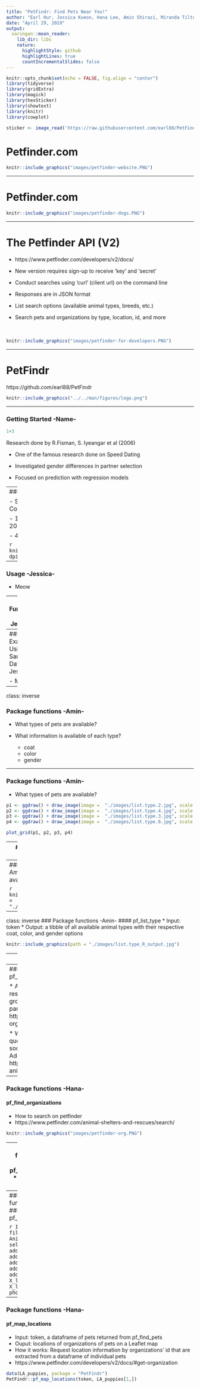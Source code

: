 ```yaml
---
title: "PetFindr: Find Pets Near You!"
author: "Earl Hur, Jessica Kueon, Hana Lee, Amin Shirazi, Miranda Tilton"
date: "April 29, 2019"
output:
  xaringan::moon_reader:
    lib_dir: libs
    nature:
      highlightStyle: github
      highlightLines: true
      countIncrementalSlides: false
---
```


```r
knitr::opts_chunk$set(echo = FALSE, fig.align = "center")
library(tidyverse)
library(gridExtra)
library(magick)
library(hexSticker)
library(showtext)
library(knitr)
library(cowplot)

```



```r
sticker <- image_read('https://raw.githubusercontent.com/earl88/PetFindr/master/man/figures/logo.png')
```

# Petfinder.com 

```r
knitr::include_graphics("images/petfinder-website.PNG")
```

---

# Petfinder.com 

```r
knitr::include_graphics("images/petfinder-dogs.PNG")
```

---

# The Petfinder API (V2)

* https://www.petfinder.com/developers/v2/docs/

* New version requires sign-up to receive 'key' and 'secret'

* Conduct searches using 'curl' (client url) on the command line

* Responses are in JSON format

* List search options (available animal types, breeds, etc.)

* Search pets and organizations by type, location, id, and more <br/><br/><br/>

```r
knitr::include_graphics("images/petfinder-for-developers.PNG")
```

---

# PetFindr

https://github.com/earl88/PetFindr

```r
knitr::include_graphics("../../man/figures/logo.png")
```


---

### Getting Started  -Name-



```r
1+3
```

Research done by R.Fisman, S. Iyeangar et al (2006)

- One of the famous research done on Speed Dating

- Investigated gender differences in partner selection

- Focused on prediction with regression models


---
### Authentication  -Jessica-



- Subjects: Graduate students at Columbia University 

- 14 Speed dating sessions from 2002 - 2004 

- 4 minute interaction

```r


knitr::include_graphics("table.jpg", dpi = 50)
```

---

### Usage  -Jessica-



- Meow

---
### Functions  -Jessica-


- Meow


```r

```
---
### Examples Using Sample Data  -Jessica-

- Meow
---
class: inverse

### Package functions  -Amin-


* What types of pets are available?

* What information is available of each type?
  * coat
  * color
  * gender



---

### Package functions  -Amin-
* What types of pets are available?
```r


p1 <- ggdraw() + draw_image(image =  "./images/list.type.2.jpg", scale = 1.2)
p2 <- ggdraw() + draw_image(image =  "./images/list.type.4.jpg", scale = 1)
p3 <- ggdraw() + draw_image(image =  "./images/list.type.3.jpg", scale = 1)
p4 <- ggdraw() + draw_image(image =  "./images/list.type.6.jpg", scale = 0.9)

plot_grid(p1, p2, p3, p4)

```

---
### Package functions  -Amin-

* What types of pets are available?


* Petfinder.com

```r
knitr::include_graphics(path = "./images/list.type.jpg")
```
 
---
### Package functions  -Amin-
* How to have a list of available pets in R?

```r
knitr::include_graphics(path = "./images/list.type.1.jpg")
```

---
class: inverse
### Package functions  -Amin-
#### pf_list_type
 * Input: token
 * Output: a tibble of all available animal types with their respective coat, color, and gender options
 
```r
knitr::include_graphics(path = "./images/list.type_R_output.jpg")
```
 
---
class: inverse
### Package functions  -Amin-

 * What breeds are available for each pet?

#### pf_list_breed
 
 * A list of all available breeds of each pet
 * input: `token`, `type`
 * output: A character vector of the breed names


---
### Package functions  -Hana-
#### pf_find_organizations

* A function to find information of animal shelters and rescue groups. It returns a dataframe of details on a group of organizations based on criteria given in parameters.
  * https://www.petfinder.com/developers/v2/docs/#get-organizations

* What information is available?
  * id, name, and link for query
  * contact info. (email, phone, address, and social media)
  * page url in petfinder
  * photos
  * Adoption policy, website url, and etc.
  * e.g., https://www.petfinder.com/member/us/ia/ames/ames-animal-shelter-ia197/

---
### Package functions  -Hana-
#### pf_find_organizations
* How to search on petfinder
* https://www.petfinder.com/animal-shelters-and-rescues/search/

```r
knitr::include_graphics("images/petfinder-org.PNG")
```

---
### Package functions  -Hana-
#### pf_find_organizations
* How to search on PetFindr

```r
pf_find_organizations <- function(token = NULL, name = NULL, 
                                  location = NULL, distance = NULL,
                                  state = NULL, country = NULL,
                                  sort = "recent", page = 1, limit = 20) {...}
```


```r
#petfindr_key = "9XDk9x1IpkaRt0ebypatBNgF4zV9MeVkSjW1bDtiId8LWd2bPX"
#petfindr_secret = "eqU3FlGSfGsdvgKKSifJlLBB4wsxqzqvQJ9njHjX"

token <- PetFindr::pf_accesstoken(petfindr_key, petfindr_secret)
```

```r
US_orgs <- PetFindr::pf_find_organizations(token, 
                                           country = "US", 
                                           limit = 10, 
                                           page = 1:3, 
                                           sort = "state")

IA_orgs <- PetFindr::pf_find_organizations(token, 
                                           location = "Ames, IA", 
                                           distance = 10, 
                                           sort = "-distance")
```

---
### Package functions  -Hana-
#### pf_find_organizations

```r
IA_orgs %>%
  filter(name == "Ames Animal Shelter") %>%
  select(id, name, url, 
         address.address1, address.city, address.state,
         address.postcode, address.country,
         X_links.self.href, X_links.animals.href,
         photos.small)
```
---
### Package functions  -Hana-
#### pf_map_locations
* Input: token, a dataframe of pets returned from pf_find_pets
* Ouput: locations of organizations of pets on a Leaflet map
* How it works: Request location information by organizations' id that are extracted from a dataframe of individual pets
* https://www.petfinder.com/developers/v2/docs/#get-organization

```r
data(LA_puppies, package = "PetFindr")
PetFindr::pf_map_locations(token, LA_puppies[1,])
```

